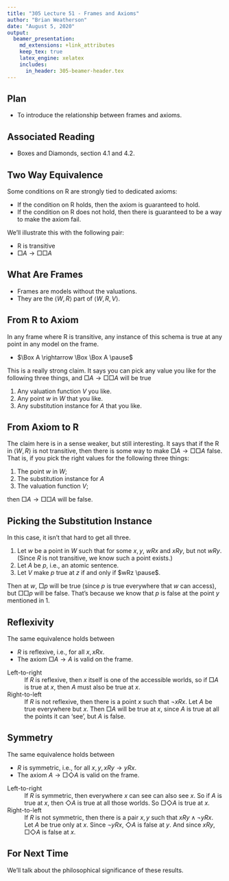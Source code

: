 ```yaml
---
title: "305 Lecture 51 - Frames and Axioms"
author: "Brian Weatherson"
date: "August 5, 2020"
output: 
  beamer_presentation:
    md_extensions: +link_attributes
    keep_tex: true
    latex_engine: xelatex
    includes:
      in_header: 305-beamer-header.tex
---
```


## Plan

- To introduce the relationship between frames and axioms.

## Associated Reading

- Boxes and Diamonds, section 4.1 and 4.2.

## Two Way Equivalence

Some conditions on R are strongly tied to dedicated axioms:

- If the condition on R holds, then the axiom is guaranteed to hold.
- If the condition on R does not hold, then there is guaranteed to be a way to make the axiom fail.

We'll illustrate this with the following pair:

- R is transitive
- $\Box A \rightarrow \Box \Box A$

## What Are Frames

- Frames are models without the valuations.
- They are the $\langle W, R \rangle$ part of $\langle W, R, V \rangle$.

## From R to Axiom

In any frame where R is transitive, any instance of this schema is true at any point in any model on the frame.

- $\Box A \rightarrow \Box \Box A \pause$

This is a really strong claim. It says you can pick any value you like for the following three things, and $\Box A \rightarrow \Box \Box A$ will be true

1. Any valuation function $V$ you like.
2. Any point $w$ in $W$ that you like.
3. Any substitution instance for $A$ that you like.

## From Axiom to R

The claim here is in a sense weaker, but still interesting. It says that if the R in $\langle W, R \rangle$ is not transitive, then there is some way to make $\Box A \rightarrow \Box \Box A$  false.  \pause  That is, if you pick the right values for the following three things:

1. The point $w$ in $W$;
2. The substitution instance for $A$
3. The valuation function $V$;

then $\Box A \rightarrow \Box \Box A$ will be false.

## Picking the Substitution Instance

In this case, it isn't that hard to get all three.

1. Let $w$ be a point in $W$ such that for some $x, y$, $wRx$ and $xRy$, but not $wRy$. (Since $R$ is not transitive, we know such a point exists.)
2. Let $A$ be $p$, i.e., an atomic sentence.
3. Let $V$ make $p$ true at $z$ if and only if $wRz \pause$.

Then at $w$, $\Box p$ will be true (since $p$ is true everywhere that $w$ can access), but $\Box \Box p$ will be false. That's because we know that $p$ is false at the point $y$ mentioned in 1.

## Reflexivity

The same equivalence holds between

- $R$ is reflexive, i.e., for all $x, xRx$.
- The axiom $\Box A \rightarrow A$ is valid on the frame.

Left-to-right
:    If $R$ is reflexive, then $x$ itself is one of the accessible worlds, so if $\Box A$ is true at $x$, then $A$ must also be true at $x$.

Right-to-left
:    If $R$ is not reflexive, then there is a point $x$ such that $\neg xRx$. Let $A$ be true everywhere but $x$. Then $\Box A$ will be true at $x$, since $A$ is true at all the points it can 'see', but $A$ is false.

## Symmetry

The same equivalence holds between

- $R$ is symmetric, i.e., for all $x, y, xRy \rightarrow yRx$.
- The axiom $A \rightarrow \Box \Diamond A$ is valid on the frame.

Left-to-right
:    If $R$ is symmetric, then everywhere $x$ can see can also see $x$. So if $A$ is true at $x$, then $\Diamond A$ is true at all those worlds. So $\Box \Diamond A$ is true at $x$. 

Right-to-left
:    If $R$ is not symmetric, then there is a pair $x, y$ such that $xRy \wedge \neg yRx$. Let $A$ be true only at $x$. Since $\neg yRx$, $\Diamond A$ is false at $y$. And since $xRy$, $\Box \Diamond A$ is false at $x$.
 
## For Next Time

We'll talk about the philosophical significance of these results.